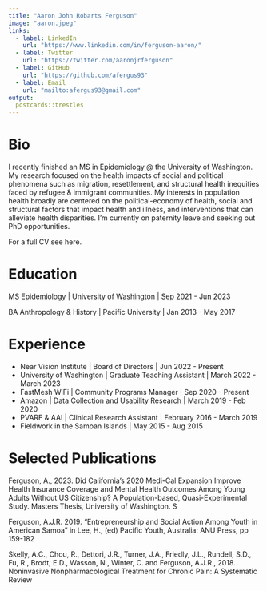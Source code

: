 ```yaml
---
title: "Aaron John Robarts Ferguson"
image: "aaron.jpeg"
links:
  - label: LinkedIn
    url: "https://www.linkedin.com/in/ferguson-aaron/"
  - label: Twitter
    url: "https://twitter.com/aaronjrferguson"
  - label: GitHub
    url: "https://github.com/afergus93"
  - label: Email
    url: "mailto:afergus93@gmail.com"
output:
  postcards::trestles
---
```


# Bio
I recently finished an MS in Epidemiology @ the University of Washington. My research focused on the health impacts of social and political phenomena such as migration, resettlement, and structural health inequities faced by refugee & immigrant communities. My interests in population health broadly are centered on the political-economy of health, social and structural factors that impact health and illness, and interventions that can alleviate health disparities. I'm currently on paternity leave and seeking out PhD opportunities.

For a full CV see here.


# Education

MS Epidemiology | University of Washington | Sep 2021 - Jun 2023

BA Anthropology & History | Pacific University | Jan 2013 - May 2017


# Experience
* Near Vision Institute | Board of Directors | Jun 2022 - Present
* University of Washington | Graduate Teaching Assistant | March 2022 - March 2023
* FastMesh WiFi | Community Programs Manager | Sep 2020 - Present
* Amazon | Data Collection and Usability Research | March 2019 - Feb 2020
* PVARF & AAI | Clinical Research Assistant | February 2016 - March 2019
* Fieldwork in the Samoan Islands | May 2015 - Aug 2015

# Selected Publications
Ferguson, A., 2023. Did California’s 2020 Medi-Cal Expansion Improve Health Insurance Coverage and Mental Health Outcomes Among Young Adults Without US Citizenship? A Population-based, Quasi-Experimental Study. Masters Thesis, University of Washington. S

Ferguson, A.J.R. 2019. “Entrepreneurship and Social Action Among Youth in American Samoa” in Lee, H., (ed) Pacific Youth, Australia: ANU Press, pp 159-182

Skelly, A.C., Chou, R., Dettori, J.R., Turner, J.A., Friedly, J.L., Rundell, S.D., Fu, R., Brodt, E.D., Wasson, N., Winter, C. and Ferguson, A.J.R , 2018. Noninvasive Nonpharmacological Treatment for Chronic Pain: A Systematic Review

 